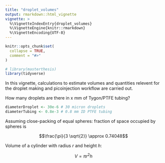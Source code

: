 ```yaml
---
title: "droplet_volumes"
output: rmarkdown::html_vignette
vignette: >
  %\VignetteIndexEntry{droplet_volumes}
  %\VignetteEngine{knitr::rmarkdown}
  %\VignetteEncoding{UTF-8}
---
```


```r
knitr::opts_chunk$set(
  collapse = TRUE,
  comment = "#>"
)
```

```r
# library(masterthesis)
library(tidyverse)
```

In this vignette, calculations to estimate volumes and quantities relevent for the droplet making and picoinjection workflow are carried out.




How many droplets are there in x mm of Tygon/PTFE tubing?


```r
diameterDroplet <- 30e-6 # 30 micron droplets
diameterTubing <- 0.8e-3 # 0.8 mm ID PTFE tubing
```

Assuming close-packing of equal spheres: fraction of space occupied by spheres is

$$\frac{\pi}{3 \sqrt{2}} \approx 0.74048$$


Volume of a cylinder with radius $r$ and height $h$:

$$V = \pi r^2 h$$








